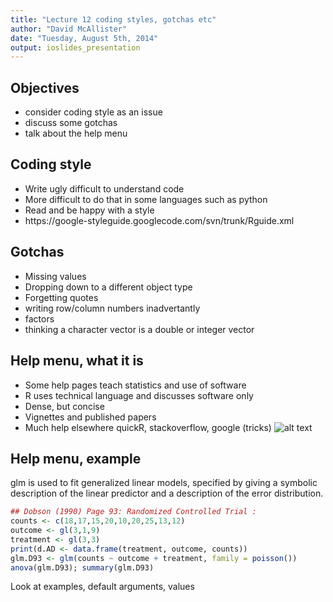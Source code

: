 ```yaml
---
title: "Lecture 12 coding styles, gotchas etc"
author: "David McAllister"
date: "Tuesday, August 5th, 2014"
output: ioslides_presentation
---
```


## Objectives

- consider coding style as an issue
- discuss some gotchas
- talk about the help menu

## Coding style

- Write ugly difficult to understand code
- More difficult to do that in some languages such as python
- Read and be happy with a style
- https://google-styleguide.googlecode.com/svn/trunk/Rguide.xml

## Gotchas
- Missing values
- Dropping down to a different object type
- Forgetting quotes
- writing row/column numbers inadvertantly
- factors
- thinking a character vector is a double or integer vector


## Help menu, what it is
- Some help pages teach statistics and use of software
- R uses technical language and discusses software only
- Dense, but concise
- Vignettes and published papers
- Much help elsewhere quickR, stackoverflow, google (tricks)
![alt text](figures/rbooks2.png)

## Help menu, example 
glm is used to fit generalized linear models, specified by giving a symbolic description of the linear predictor and a description of the error distribution.

```r
## Dobson (1990) Page 93: Randomized Controlled Trial :
counts <- c(18,17,15,20,10,20,25,13,12)
outcome <- gl(3,1,9)
treatment <- gl(3,3)
print(d.AD <- data.frame(treatment, outcome, counts))
glm.D93 <- glm(counts ~ outcome + treatment, family = poisson())
anova(glm.D93); summary(glm.D93)
```
Look at examples, default arguments, values

